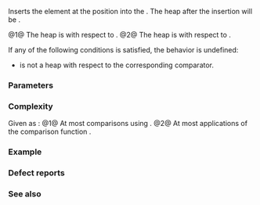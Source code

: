 {{cpp/title|push_heap}}
{{cpp/algorithm/navbar}}
{{dcl begin}}
{{dcl header|algorithm}}
{{dcl|num=1|notes={{mark constexpr since c++20}}|
template&lt; class RandomIt &gt;
void push_heap( RandomIt first, RandomIt last );
}}
{{dcl|num=2|notes={{mark constexpr since c++20}}|
template&lt; class RandomIt, class Compare &gt;
void push_heap( RandomIt first, RandomIt last, Compare comp );
}}
{{dcl end}}

Inserts the element at the position {{c|last - 1}} into the {{rlp|/#Heap operations|heap}} {{range|first|last - 1}}. The heap after the insertion will be {{range|first|last}}.

@1@ The heap is with respect to {{rev inl|until=c++20|{{c/core|operator&lt;}}}}{{rev inl|since=c++20|{{c|std::less{}&lt;!----&gt;}}}}.
@2@ The heap is with respect to {{c|comp}}.

If any of the following conditions is satisfied, the behavior is undefined:
* {{range|first|last - 1}} is not a heap with respect to the corresponding comparator.
{{rev begin}}
{{rev|until=c++11|
* The type of {{c|*first}} is not {{named req|Swappable}}.
}}
{{rev|since=c++11|
* {{tt|RandomIt}} is not {{named req|ValueSwappable}}.
* The type of {{c|*first}} is not {{named req|MoveConstructible}}.
* The type of {{c|*first}} is not {{named req|MoveAssignable}}.
}}
{{rev end}}

===Parameters===
{{par begin}}
{{par|first, last|the range indicating the heap after the insertion}}
{{par cmp|comp|p1=RandomIt}}
{{par hreq}}
{{par req named|RandomIt|RandomAccessIterator}}
{{par req named|Compare|Compare}}
{{par end}}

===Complexity===
Given {{mathjax-or|\(\scriptsize N\)|N}} as {{c|std::distance(first, last)}}:
@1@ At most {{mathjax-or|\(\scriptsize \log(N)\)|log(N)}} comparisons using {{rev inl|until=c++20|{{c/core|operator&lt;}}}}{{rev inl|since=c++20|{{c|std::less{}&lt;!----&gt;}}}}.
@2@ At most {{mathjax-or|\(\scriptsize \log(N)\)|log(N)}} applications of the comparison function {{c|comp}}.

===Example===
{{example
|
|code=
#include &lt;algorithm&gt;
#include &lt;iostream&gt;
#include &lt;string_view&gt;
#include &lt;vector&gt;

void println(std::string_view rem, const std::vector&lt;int&gt;&amp; v)
{
    std::cout &lt;&lt; rem;
    for (int e : v)
        std::cout &lt;&lt; e &lt;&lt; ' ';
    std::cout &lt;&lt; '\n';
}

int main()
{
    std::vector&lt;int&gt; v{3, 1, 4, 1, 5, 9};
    
    std::make_heap(v.begin(), v.end());
    println("after make_heap: ", v);
    
    v.push_back(6);
    println("after push_back: ", v);
    
    std::push_heap(v.begin(), v.end());
    println("after push_heap: ", v);
}
|output=
after make_heap: 9 5 4 1 1 3
after push_back: 9 5 4 1 1 3 6
after push_heap: 9 5 6 1 1 3 4
}}

===Defect reports===
{{dr list begin}}
{{dr list item|wg=lwg|dr=3032|std=C++98|before=the elements of {{range|first|last}} was not required to be swappable|after=required}}
{{dr list end}}

===See also===
{{dsc begin}}
{{dsc inc|cpp/algorithm/dsc is_heap}}
{{dsc inc|cpp/algorithm/dsc is_heap_until}}
{{dsc inc|cpp/algorithm/dsc make_heap}}
{{dsc inc|cpp/algorithm/dsc pop_heap}}
{{dsc inc|cpp/algorithm/dsc sort_heap}}
{{dsc inc|cpp/algorithm/ranges/dsc push_heap}}
{{dsc end}}

{{langlinks|de|es|fr|it|ja|pt|ru|zh}}
